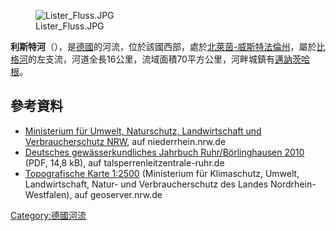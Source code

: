 {{No footnotes|time=2020-08-06T04:53:38+00:00}}
{{Coord|51|4|44.9|N|7|47|44.4|E|display=title}}
[[Image:Lister_Fluss.JPG|right]]

'''利斯特河'''（{{lang-de|Lister}}），是[[德國|德國]]的河流，位於該國西部，處於[[北萊茵-威斯特法倫州|北萊茵-威斯特法倫州]]，屬於[[比格河|比格河]]的左支流，河道全長16公里，流域面積70平方公里，河畔城鎮有[[邁訥茨哈根|邁訥茨哈根]]。

==參考資料==
* [http://www.niederrhein.nrw.de Ministerium für Umwelt, Naturschutz, Landwirtschaft und Verbraucherschutz NRW]{{Wayback|url=http://www.niederrhein.nrw.de/ |date=20141009174002 }}, auf niederrhein.nrw.de
* [http://www.talsperrenleitzentrale-ruhr.de/daten/internet/dokumente/dgj/q/dgj_2766465000100_q.pdf Deutsches gewässerkundliches Jahrbuch Ruhr/Börlinghausen 2010]{{Wayback|url=http://www.talsperrenleitzentrale-ruhr.de/daten/internet/dokumente/dgj/q/dgj_2766465000100_q.pdf |date=20160508143619 }} (PDF, 14,8 kB), auf talsperrenleitzentrale-ruhr.de
* [http://www.geoserver.nrw.de Topografische Karte 1:2500]{{Wayback|url=http://www.geoserver.nrw.de/ |date=20161204115214 }} (Ministerium für Klimaschutz, Umwelt, Landwirtschaft, Natur- und Verbraucherschutz des Landes Nordrhein-Westfalen), auf geoserver.nrw.de

{{Germany-geo-stub}}
[[Category:德國河流|Category:德國河流]]